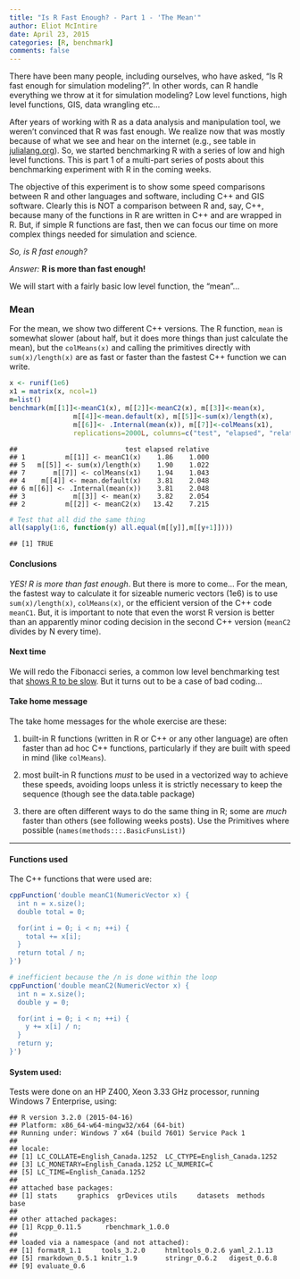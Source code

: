 ```yaml
---
title: "Is R Fast Enough? - Part 1 - 'The Mean'"
author: Eliot McIntire
date: April 23, 2015
categories: [R, benchmark]
comments: false
---
```

There have been many people, including ourselves, who have asked, "Is R fast enough for simulation modeling?". In other words, can R handle everything we throw at it for simulation modeling?  Low level functions, high level functions, GIS, data wrangling etc... 

After years of working with R as a data analysis and manipulation tool, we weren't convinced that R was fast enough. We realize now that was mostly because of what we see and hear on the internet (e.g., see table in [julialang.org](https://julialang.org)). So, we started benchmarking R with a series of low and high level functions. This is part 1 of a multi-part series of posts about this benchmarking experiment with R in the coming weeks. 

The objective of this experiment is to show some speed comparisons between R and other languages and software, including C++ and GIS software. Clearly this is NOT a comparison between R and, say, C++, because many of the functions in R are written in C++ and are wrapped in R. But, if simple R functions are fast, then we can focus our time on more complex things needed for simulation and science.

*So, is R fast enough?* 

*Answer:* **R is more than fast enough!**

We will start with a fairly basic low level function, the "mean"...

### Mean
For the mean, we show two different C++ versions. The R function, `mean` is somewhat slower (about half, but it does more things than just calculate the mean), but the `colMeans(x)` and calling the primitives directly with `sum(x)/length(x)` are as fast or  faster than the fastest C++ function we can write.







```r
x <- runif(1e6)
x1 = matrix(x, ncol=1)
m=list()
benchmark(m[[1]]<-meanC1(x), m[[2]]<-meanC2(x), m[[3]]<-mean(x), 
                m[[4]]<-mean.default(x), m[[5]]<-sum(x)/length(x), 
                m[[6]]<- .Internal(mean(x)), m[[7]]<-colMeans(x1),
                replications=2000L, columns=c("test", "elapsed", "relative"), order="relative")
```

```
##                           test elapsed relative
## 1          m[[1]] <- meanC1(x)    1.86    1.000
## 5   m[[5]] <- sum(x)/length(x)    1.90    1.022
## 7       m[[7]] <- colMeans(x1)    1.94    1.043
## 4    m[[4]] <- mean.default(x)    3.81    2.048
## 6 m[[6]] <- .Internal(mean(x))    3.81    2.048
## 3            m[[3]] <- mean(x)    3.82    2.054
## 2          m[[2]] <- meanC2(x)   13.42    7.215
```

```r
# Test that all did the same thing
all(sapply(1:6, function(y) all.equal(m[[y]],m[[y+1]])))
```

```
## [1] TRUE
```

#### Conclusions

*YES! R is more than fast enough*. But there is more to come... For the mean, the fastest way to calculate it for sizeable numeric vectors (1e6) is to use `sum(x)/length(x)`, `colMeans(x)`, or the efficient version of the C++ code `meanC1`. But, it is important to note that even the worst R version is better than an apparently minor coding decision in the second C++ version (`meanC2` divides by N every time). 

#### Next time

We will redo the Fibonacci series, a common low level benchmarking test that [shows R to be slow](https://julialang.org).  But it turns out to be a case of bad coding...

#### Take home message

The take home messages for the whole exercise are these: 

  1. built-in R functions (written in R or C++ or any other language) are often faster than ad hoc C++ functions, particularly if they are built with speed in mind (like `colMeans`).

  1. most built-in R functions *must* to be used in a vectorized way to achieve these speeds, avoiding loops unless it is strictly necessary to keep the sequence (though see the data.table package)

  1. there are often different ways to do the same thing in R; some are *much* faster than others (see following weeks posts). Use the Primitives where possible (`names(methods:::.BasicFunsList)`)

--------------------

#### Functions used

The C++ functions that were used are:



```r
cppFunction('double meanC1(NumericVector x) {
  int n = x.size();
  double total = 0;

  for(int i = 0; i < n; ++i) {
    total += x[i];
  }
  return total / n;
}')

# inefficient because the /n is done within the loop
cppFunction('double meanC2(NumericVector x) {
  int n = x.size();
  double y = 0;

  for(int i = 0; i < n; ++i) {
    y += x[i] / n;
  }
  return y;
}')
```

#### System used:
Tests were done on an HP Z400, Xeon 3.33 GHz processor, running Windows 7 Enterprise, using:


```
## R version 3.2.0 (2015-04-16)
## Platform: x86_64-w64-mingw32/x64 (64-bit)
## Running under: Windows 7 x64 (build 7601) Service Pack 1
## 
## locale:
## [1] LC_COLLATE=English_Canada.1252  LC_CTYPE=English_Canada.1252   
## [3] LC_MONETARY=English_Canada.1252 LC_NUMERIC=C                   
## [5] LC_TIME=English_Canada.1252    
## 
## attached base packages:
## [1] stats     graphics  grDevices utils     datasets  methods   base     
## 
## other attached packages:
## [1] Rcpp_0.11.5      rbenchmark_1.0.0
## 
## loaded via a namespace (and not attached):
## [1] formatR_1.1     tools_3.2.0     htmltools_0.2.6 yaml_2.1.13    
## [5] rmarkdown_0.5.1 knitr_1.9       stringr_0.6.2   digest_0.6.8   
## [9] evaluate_0.6
```
